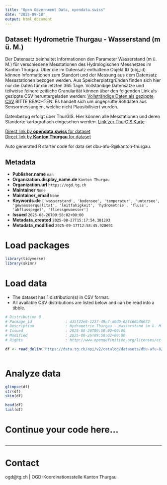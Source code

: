 ```yaml
---
title: "Open Government Data, opendata.swiss"
date: "2025-09-18"
output: html_document
---
```


## Dataset: Hydrometrie Thurgau - Wasserstand (m ü. M.)

Der Datensatz beinhaltet Informationen den Parameter Wasserstand (m ü. M.) für verschiedene Messtationen des Hydrologischen Messnetzes im Kanton Thurgau. Über die im Datensatz enthaltene Objekt ID (obj_id) können Informationen zum Standort und der Messung aus dem Datensatz Messstationen bezogen werden.
Aus Speicherplatzgründen finden sich hier nur die Daten für die letzten 365 Tage. Vollständige Datensätze und teilweise feinere zeitliche Granularität können über den folgenden Link als gezippte CSV heruntergeladen werden:
[Vollsträndige Daten als gezippte CSV](https://ogdtg.ch/hydrodaten/wasserstand_m_u_m_full.csv.gz)
BITTE BEACHTEN: Es handelt sich um ungeprüfte Rohdaten aus Sensormessungen, welche nicht Plausibilisiert wurden.

Datenbezug erfolgt über ThurGIS. Hier können alle Messtationen und deren Standorte kartografisch eingesehen werden.
[Link zur ThurGIS Karte](https://map.geo.tg.ch/apps/mf-geoadmin3/?lang=de&topic=ech&layers=hydrologische_messnetze_werterhebung&layers_opacity=0.9)

[Direct link by **opendata.swiss** for dataset](https://opendata.swiss/de/dataset/hydrometrie-thurgau-wasserstand-m-u-m)<br>
[Direct link by **Kanton Thurgau** for dataset](https://data.tg.ch/explore/dataset/dbu-afu-8/)

Auto generated R starter code for data set dbu-afu-8@kanton-thurgau.

## Metadata

- **Publisher.name** `nan`
- **Organization.display_name.de** `Kanton Thurgau`
- **Organization.url** `https://ogd.tg.ch`
- **Maintainer** `None`
- **Maintainer_email** `None`
- **Keywords.de** `['wasserstand', 'bodensee', 'temperatur', 'untersee', 'gewaesserqualitat', 'leitfahigkeit', 'hydrometrie', 'fluss', 'abflusspegel', 'fliessgewaesser']`
- **Issued** `2025-08-26T09:58:02+00:00`
- **Metadata_created** `2025-08-27T15:17:54.301293`
- **Metadata_modified** `2025-09-17T12:58:45.928691`


# Load packages

```r

library(tidyverse)
library(skimr)

```

# Load data

-   The dataset has 1 distribution(s) in CSV format.
-   All available CSV distributions are listed below and can be read into a tibble.

```r

# Distribution 0
# Package_id               : d35f22e8-1237-49c7-a0d0-62fc68b46672
# Description              : Hydrometrie Thurgau - Wasserstand (m ü. M.) (csv)
# Issued                   : 2025-08-26T09:58:02+00:00
# Modified                 : 2025-08-26T09:58:02+00:00
# Rights                   : http://www.opendefinition.org/licenses/cc-by/

df <- read_delim('https://data.tg.ch/api/v2/catalog/datasets/dbu-afu-8/exports/csv?use_labels=true')



```

# Analyze data

```r

glimpse(df)
str(df)
skim(df)

head(df)
tail(df)

```

# Continue your code here...

```r

```

------------------------------------------------------------------------

# Contact

ogd@tg.ch | OGD-Koordinationsstelle Kanton Thurgau
